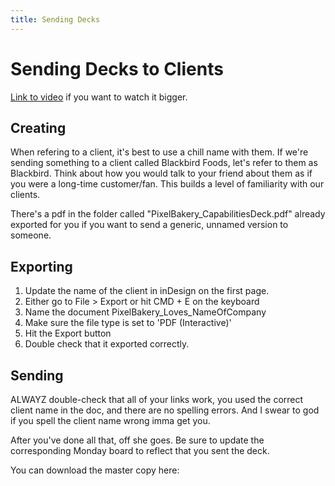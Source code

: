 ```yaml
---
title: Sending Decks
---
```



# Sending Decks to Clients

<VideoPlayer url='https://player.vimeo.com/progressive_redirect/download/806391258/rendition/2160p/screen_recording_2023-03-09_at_09.19.06%20%282160p%29.mp4?loc=external&signature=075fe63de2104131058ea8a3f14667951cee0b30e12430466159138cec7defba' playsInline={true}/>

[Link to video](https://vimeo.com/806391258/33e4301c84) if you want to watch it bigger.

## Creating

When refering to a client, it's best to use a chill name with them. If we're sending something to a client called Blackbird Foods, let's refer to them as Blackbird. Think about how you would talk to your friend about them as if you were a long-time customer/fan. This builds a level of familiarity with our clients.

There's a pdf in the folder called "PixelBakery_CapabilitiesDeck.pdf" already exported for you if you want to send a generic, unnamed version to someone.

## Exporting

1. Update the name of the client in inDesign on the first page.
2. Either go to File > Export or hit CMD + E on the keyboard
3. Name the document PixelBakery_Loves_NameOfCompany
4. Make sure the file type is set to 'PDF (Interactive)'
5. Hit the Export button
6. Double check that it exported correctly.

## Sending

ALWAYZ double-check that all of your links work, you used the correct client name in the doc, and there are no spelling errors. And I swear to god if you spell the client name wrong imma get you.

After you've done all that, off she goes. Be sure to update the corresponding Monday board to reflect that you sent the deck.

You can download the master copy here:

<div>
     <Button_Download text='download deck' url='https://drive.google.com/file/d/1pc_aahZcwg406QzDznYdS19Xq-1wiTEr/view?usp=share_link'/>
</div>
